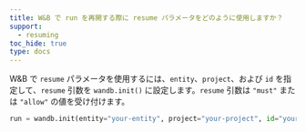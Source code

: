 ```yaml
---
title: W&B で run を再開する際に resume パラメータをどのように使用しますか？
support:
  - resuming
toc_hide: true
type: docs
---
```

W&B で `resume` パラメータを使用するには、`entity`、`project`、および `id` を指定して、`resume` 引数を `wandb.init()` に設定します。`resume` 引数は `"must"` または `"allow"` の値を受け付けます。

  ```python
  run = wandb.init(entity="your-entity", project="your-project", id="your-run-id", resume="must")
  ```